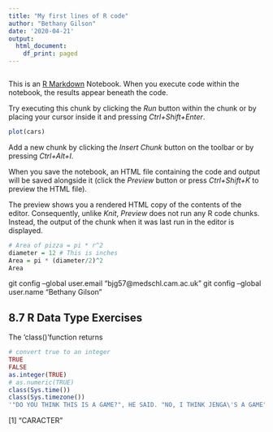 ```yaml
---
title: "My first lines of R code"
author: "Bethany Gilson"
date: '2020-04-21'
output:
  html_document:
    df_print: paged
---
```

```r

```

This is an [R Markdown](http://rmarkdown.rstudio.com) Notebook. When you execute code within the notebook, the results appear beneath the code. 

Try executing this chunk by clicking the *Run* button within the chunk or by placing your cursor inside it and pressing *Ctrl+Shift+Enter*. 

```r
plot(cars)
```

Add a new chunk by clicking the *Insert Chunk* button on the toolbar or by pressing *Ctrl+Alt+I*.

When you save the notebook, an HTML file containing the code and output will be saved alongside it (click the *Preview* button or press *Ctrl+Shift+K* to preview the HTML file).

The preview shows you a rendered HTML copy of the contents of the editor. Consequently, unlike *Knit*, *Preview* does not run any R code chunks. Instead, the output of the chunk when it was last run in the editor is displayed.
```r
# Area of pizza = pi * r^2
diameter = 12 # This is inches
Area = pi * (diameter/2)^2
Area
```
 git config --global user.email "bjg57@medschl.cam.ac.uk"
  git config --global user.name "Bethany Gilson"
  
## 8.7 R Data Type Exercises
The 'class()'function returns
```r
# convert true to an integer
TRUE
FALSE
as.integer(TRUE)
# as.numeric(TRUE)
class(Sys.time())
class(Sys.timezone())
'"DO YOU THINK THIS IS A GAME?", HE SAID. "NO, I THINK JENGA\'S A GAME", ARCHER RESPONDED.'
```
  [1] "CARACTER"
  
